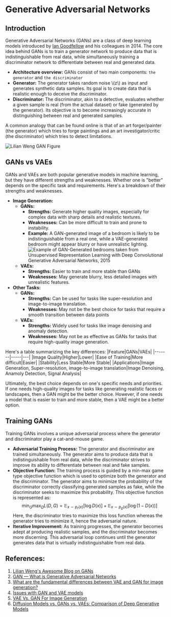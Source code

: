# Generative Adversarial Networks

## Introduction
Generative Adversarial Networks (GANs) are a class of deep learning models introduced by [Ian Goodfellow](https://scholar.google.ca/citations?user=iYN86KEAAAAJ&hl=en) and his colleagues in 2014. The core idea behind GANs is to train a generator network to produce data that is indistinguishable from real data, while simultaneously training a discriminator network to differentiate between real and generated data.
* **Architecture overview:** GANs consist of two main components: `the generator` and `the discriminator`
* **Generator:** The generator takes random noise \\(z\\) as input and generates synthetic data samples. Its goal is to create data that is realistic enough to deceive the discriminator.
* **Discriminator:** The discriminator, akin to a detective, evaluates whether a given sample is real (from the actual dataset) or fake (generated by the generator). Its objective is to become increasingly accurate in distinguishing between real and generated samples.

A common analogy that can be found online is that of an art forger/painter (the generator) which tries to forge paintings and an art investigator/critic (the discriminator) which tries to detect limitations.

![Lilian Weng GAN Figure](https://huggingface.co/datasets/hf-vision/course-assets/resolve/main/generative_models/GAN.png)

## GANs vs VAEs
GANs and VAEs are both popular generative models in machine learning, but they have different strengths and weaknesses. Whether one is "better" depends on the specific task and requirements. Here's a breakdown of their strengths and weaknesses.
* **Image Generation:**
    - **GANs:**
        * **Strengths:** Generate higher quality images, especially for complex data with sharp details and realistic textures.
        * **Weaknesses:** Can be more difficult to train and prone to instability.
        * **Example:** A GAN-generated image of a bedroom is likely to be indistinguishable from a real one, while a VAE-generated bedroom might appear blurry or have unrealistic lighting.
        ![Example of GAN-Generated bedrooms taken from Unsupervised Representation Learning with Deep Convolutional Generative Adversarial Networks, 2015](https://huggingface.co/datasets/hf-vision/course-assets/resolve/main/generative_models/bedroom.png)
    - **VAEs:**
        * **Strengths:** Easier to train and more stable than GANs
        * **Weaknesses:** May generate blurry, less detailed images with unrealistic features.
* **Other Tasks:**
    - **GANs:**
        * **Strengths:** Can be used for tasks like super-resolution and image-to-image translation.
        * **Weaknesses:** May not be the best choice for tasks that require a smooth transition between data points
    - **VAEs:**
        * **Strengths:** Widely used for tasks like image denoising and anomaly detection.
        * **Weaknesses:** May not be as effective as GANs for tasks that require high-quality image generation.

Here's a table summarizing the key differences:
|Feature|GANs|VAEs|
|-------|-----|---|
|Image Quality|Higher|Lower|
|Ease of Training|More difficult|Easier|
|Stability|Less Stable|More Stable|
|Applications|Image Generation, Super-resolution, image-to-image translation|Image Denoising, Anamoly Detection, Signal Analysis|

Ultimately, the best choice depends on one's specific needs and priorities. If one needs high-quality images for tasks like generating realistic faces or landscapes, then a GAN might be the better choice. However, if one needs a model that is easier to train and more stable, then a VAE might be a better option.

## Training GANs
Training GANs involves a unique adversarial process where the generator and discriminator play a cat-and-mouse game.

* **Adversarial Training Process:** The generator and discriminator are trained simultaneously. The generator aims to produce data that is indistinguishable from real data, while the discriminator strives to improve its ability to differentiate between real and fake samples.
* **Objective Function:** The training process is guided by a min-max game type objective function which is used to optimize both the generator and the discriminator. The generator aims to minimize the probability of the discriminator correctly classifying generated samples as fake, while the discriminator seeks to maximize this probability. This objective function is represented as:
$$\min_G \max_D L(D, G)=\mathbb{E}_{x \sim p_{r}(x)} [\log D(x)] + \mathbb{E}_{x \sim p_g(x)} [\log(1 - D(x))]$$
Here, the discriminator tries to maximize this loss function whereas the generator tries to minimize it, hence the adversarial nature.
* **Iterative Improvement:** As training progresses, the generator becomes adept at producing realistic samples, and the discriminator becomes more discerning. This adversarial loop continues until the generator generates data that is virtually indistinguishable from real data.

## References:
1. [Lilian Weng's Awesome Blog on GANs](https://lilianweng.github.io/posts/2017-08-20-gan/)
2. [GAN — What is Generative Adversarial Networks](https://jonathan-hui.medium.com/gan-whats-generative-adversarial-networks-and-its-application-f39ed278ef09)
3. [What are the fundamental differences between VAE and GAN for image generation?](https://ai.stackexchange.com/questions/25601/what-are-the-fundamental-differences-between-vae-and-gan-for-image-generation)
4. [Issues with GAN and VAE models](https://stats.stackexchange.com/questions/541775/issues-with-gan-and-vae-models)
5. [VAE Vs. GAN For Image Generation](https://www.baeldung.com/cs/vae-vs-gan-image-generation)
6. [Diffusion Models vs. GANs vs. VAEs: Comparison of Deep Generative Models](https://towardsai.net/p/machine-learning/diffusion-models-vs-gans-vs-vaes-comparison-of-deep-generative-models)

